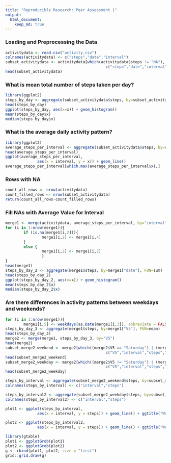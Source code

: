 ```yaml
---
title: "Reproducible Research: Peer Assessment 1"
output: 
  html_document:
    keep_md: true
---
```



### Loading and Preprocessing the Data


```r
activitydata <- read.csv("activity.csv")
colnames(activitydata) <- c("steps","date","interval")
subset_activitydata <- activitydata[which(activitydata$steps != "NA"), names(activitydata) %in%
                                            c("steps","date","interval")]
head(subset_activitydata)
```


### What is mean total number of steps taken per day?

```r
library(ggplot2)
steps_by_day <- aggregate(subset_activitydata$steps, by=subset_activitydata["date"], FUN=sum)
head(steps_by_day)
ggplot(steps_by_day, aes(x=x)) + geom_histogram()
mean(steps_by_day$x)
median(steps_by_day$x)
```

### What is the average daily activity pattern?
```r
library(ggplot2)
average_steps_per_interval <- aggregate(subset_activitydata$steps, by=subset_activitydata["interval"], FUN=mean)
head(average_steps_per_interval)
ggplot(average_steps_per_interval,
              aes(x = interval, y = x)) + geom_line()
average_steps_per_interval[which.max(average_steps_per_interval$x),]
```

### Rows with NA
```r
count_all_rows <- nrow(activitydata)
count_filled_rows <- nrow(subset_activitydata)
return(count_all_rows-count_filled_rows)
```

### Fill NAs with Average Value for Interval
```r
merge1 <- merge(activitydata, average_steps_per_interval, by="interval")
for (i in 1:nrow(merge1)){
        if (is.na(merge1[i,2])){ 
                merge1[i,2] <- merge1[i,4]
        }
        else {
                merge1[i,2] <- merge1[i,2]
                }
}
head(merge1)
steps_by_day_2 <- aggregate(merge1$steps, by=merge1["date"], FUN=sum)
head(steps_by_day_2)
ggplot(steps_by_day_2, aes(x=x)) + geom_histogram()
mean(steps_by_day_2$x)
median(steps_by_day_2$x)
```

### Are there differences in activity patterns between weekdays and weekends?
```r
for (i in 1:nrow(merge1)){
        merge1[i,5] <- weekdays(as.Date(merge1[i,3]), abbreviate = FALSE)}
steps_by_day_3 <- aggregate(merge1$steps, by=merge1["V5"], FUN=mean)
head(steps_by_day_3)
merge2 <- merge(merge1, steps_by_day_3, by="V5")
head(merge2)
subset_merge2_weekend <- merge2[which((merge2$V5 == "Saturday") | (merge2$V5 == "Sunday")), names(merge2) %in%
                                            c("V5","interval","steps","date","x.x","x.y")]
head(subset_merge2_weekend)
subset_merge2_weekday <- merge2[which((merge2$V5 != "Saturday") | (merge2$V5 != "Sunday")), names(merge2) %in%
                                            c("V5","interval","steps","date","x.x","x.y")]
head(subset_merge2_weekday)

steps_by_interval <- aggregate(subset_merge2_weekend$steps, by=subset_merge2_weekend["interval"], FUN=mean)
colnames(steps_by_interval) <- c("interval","steps")

steps_by_interval2 <- aggregate(subset_merge2_weekday$steps, by=subset_merge2_weekday["interval"], FUN=mean)
colnames(steps_by_interval2) <- c("interval","steps")

plot1 <- ggplot(steps_by_interval,
              aes(x = interval, y = steps)) + geom_line() + ggtitle("Weekend")

plot2 <- ggplot(steps_by_interval2,
              aes(x = interval, y = steps)) + geom_line() + ggtitle("Weekday")

library(gtable)
plot1 <- ggplotGrob(plot1)
plot2 <- ggplotGrob(plot2)
g <- rbind(plot1, plot2, size = "first")
grid::grid.draw(g)
```
